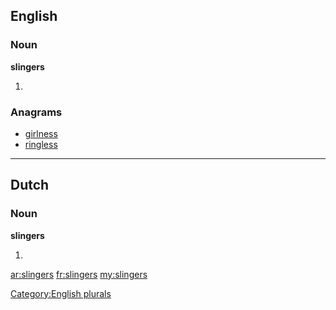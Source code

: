 ==English==

===Noun===
'''slingers'''

# {{plural of|[[slinger]]}}

===Anagrams===
* [[girlness#English|girlness]]
* [[ringless#English|ringless]]

[[Category:English plurals]]
----

==Dutch==

===Noun===
'''slingers'''
# {{plural of|slinger|lang=nl}}

[[ar:slingers]]
[[fr:slingers]]
[[my:slingers]]